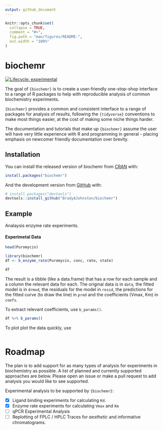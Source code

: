 ```yaml
---
output: github_document
---
```


<!-- README.md is generated from README.Rmd. Please edit that file -->

```r
knitr::opts_chunk$set(
  collapse = TRUE,
  comment = "#>",
  fig.path = "man/figures/README-",
  out.width = "100%"
)
```

# biochemr

<!-- badges: start -->

[![Lifecycle: experimental](https://img.shields.io/badge/lifecycle-experimental-orange.svg)](https://lifecycle.r-lib.org/articles/stages.html#experimental)

<!-- badges: end -->

The goal of `{biochemr}` is to create a user-friendly one-stop-shop interface to a range of R packages to help with reproducible analysis of common biochemistry experiments.

`{biochemr}` provides a common and consistent interface to a range of packages for analysis of results, following the `{tidyverse}` conventions to make most things easier, at the cost of making some niche things harder.

The documentation and tutorials that make up `{biochemr}` assume the user will have very little experience with R and programming in general - placing emphasis on newcomer friendly documentation over brevity.

## Installation

You can install the released version of biochemr from [CRAN](https://CRAN.R-project.org) with:

``` r
install.packages("biochemr")
```

And the development version from [GitHub](https://github.com/) with:

``` r
# install.packages("devtools")
devtools::install_github("BradyAJohnston/biochemr")
```

## Example

Analaysis enzyme rate experiments.

#### Experimetal Data

```r
head(Puromycin)

```

```r
library(biochemr)
df <- b_enzyme_rate(Puromycin, conc, rate, state)

df
```

The result is a tibble (like a data.frame) that has a row for each sample and a column the relevant data for each. The original data is in `data`, the fitted model is in `drmod`, the residuals for the model in `resid`, the predictions for the fitted curve (to draw the line) in `pred` and the coefficients (Vmax, Km) in `coefs`.

To extract relevant coefficients, use `b_params()`.
```r
df %>% b_params()
```

To plot plot the data quickly, use 
```r
```


# Roadmap
The plan is to add support for as many types of analysis for experiments in
biochemistry as possible. A list of planned and currently supported approaches
are below. Please open an issue or make a pull request to add analysis you would
like to see supported.

Experimental analysis to be supported by `{biochemr}`:

- [x] Ligand binding experiments for calculating `Kd`.
- [x] Enzyme rate experiments for calculating `Vmax` and `Km`
- [ ] qPCR Experimental Analysis
- [ ] Replotting of FPLC / HPLC Traces for _aesthetic_ and informative chromatograms.
